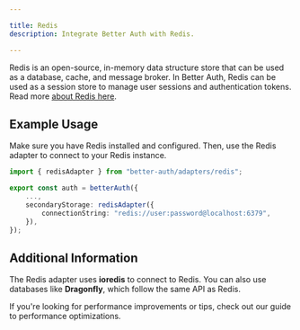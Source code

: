 ```yaml
---

title: Redis
description: Integrate Better Auth with Redis.

---
```


Redis is an open-source, in-memory data structure store that can be used as a database, cache, and message broker.
In Better Auth, Redis can be used as a session store to manage user sessions and authentication tokens.
Read more [about Redis here](https://redis.io/).

## Example Usage

Make sure you have Redis installed and configured.
Then, use the Redis adapter to connect to your Redis instance.

```ts title="auth.ts"
import { redisAdapter } from "better-auth/adapters/redis";

export const auth = betterAuth({
    ...,
    secondaryStorage: redisAdapter({
        connectionString: "redis://user:password@localhost:6379",
    }),
});
```

## Additional Information

The Redis adapter uses **ioredis** to connect to Redis.
You can also use databases like **Dragonfly**, which follow the same API as Redis.

If you're looking for performance improvements or tips, check out our guide to <Link href="/docs/guides/optimizing-for-performance">performance optimizations</Link>.